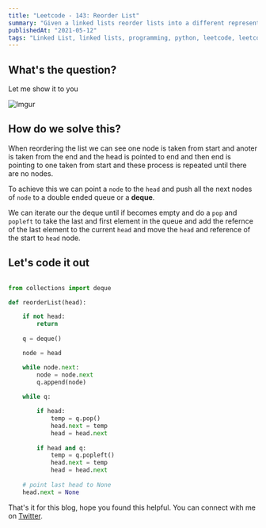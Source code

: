 ```yaml
---
title: "Leetcode - 143: Reorder List"
summary: "Given a linked lists reorder lists into a different representation"
publishedAt: "2021-05-12"
tags: "Linked List, linked lists, programming, python, leetcode, leetcode 143, python3, dsa, algorithms, interview, coding"
---
```


## What's the question?

Let me show it to you

![Imgur](https://i.imgur.com/pGRPbFx.png)


## How do we solve this?

When reordering the list we can see one node is taken from start and anoter is taken from the end and the head is pointed to end and then end is pointing to one taken from start and these process is repeated until there are no nodes.

To achieve this we can point a `node` to the `head` and push all the next nodes of `node` to a double ended queue or a <b>deque</b>. 

We can iterate our the deque until if becomes empty and do a `pop` and `popleft` to take the last and first element in the queue and add the refernce of the last element to the current `head` and move the `head` and reference of the start to `head` node.

## Let's code it out

```dart:reorderList.py

from collections import deque

def reorderList(head):

    if not head:
        return
    
    q = deque()

    node = head

    while node.next:
        node = node.next
        q.append(node)
    
    while q:

        if head:
            temp = q.pop()
            head.next = temp
            head = head.next
        
        if head and q:
            temp = q.popleft()
            head.next = temp
            head = head.next
        
    # point last head to None
    head.next = None
```

That's it for this blog, hope you found this helpful. You can connect with me on <a target="_blank" href="https://twitter.com/saglanivatsal">Twitter</a>.
